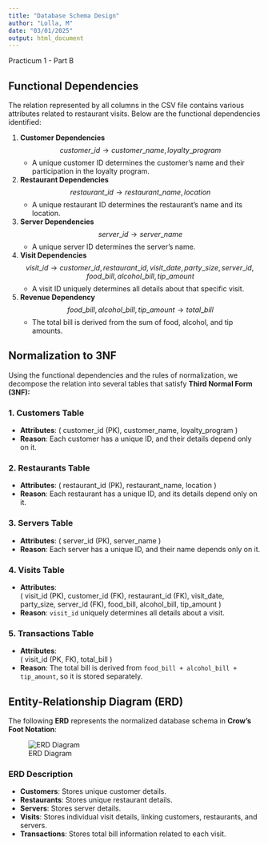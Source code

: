 ---
title: "Database Schema Design"
author: "Lolla, M"
date: "03/01/2025"
output: html_document
---

Practicum 1 - Part B

## **Functional Dependencies**
The relation represented by all columns in the CSV file contains various attributes related to restaurant visits. Below are the functional dependencies identified:

1. **Customer Dependencies**
   $$
   customer\_id \to customer\_name, loyalty\_program
   $$
   - A unique customer ID determines the customer’s name and their participation in the loyalty program.

2. **Restaurant Dependencies**
   $$
   restaurant\_id \to restaurant\_name, location
   $$
   - A unique restaurant ID determines the restaurant’s name and its location.

3. **Server Dependencies**
   $$
   server\_id \to server\_name
   $$
   - A unique server ID determines the server’s name.

4. **Visit Dependencies**
   $$
   visit\_id \to customer\_id, restaurant\_id, visit\_date, party\_size, server\_id, food\_bill, alcohol\_bill, tip\_amount
   $$
   - A visit ID uniquely determines all details about that specific visit.

5. **Revenue Dependency**
   $$
   food\_bill, alcohol\_bill, tip\_amount \to total\_bill
   $$
   - The total bill is derived from the sum of food, alcohol, and tip amounts.

## **Normalization to 3NF**
Using the functional dependencies and the rules of normalization, we decompose the relation into several tables that satisfy **Third Normal Form (3NF):**

### **1. Customers Table**
- **Attributes**: \( customer\_id (PK), customer\_name, loyalty\_program \)
- **Reason**: Each customer has a unique ID, and their details depend only on it.

### **2. Restaurants Table**
- **Attributes**: \( restaurant\_id (PK), restaurant\_name, location \)
- **Reason**: Each restaurant has a unique ID, and its details depend only on it.

### **3. Servers Table**
- **Attributes**: \( server\_id (PK), server\_name \)
- **Reason**: Each server has a unique ID, and their name depends only on it.

### **4. Visits Table**
- **Attributes**:  
  \( visit\_id (PK), customer\_id (FK), restaurant\_id (FK), visit\_date, party\_size, server\_id (FK), food\_bill, alcohol\_bill, tip\_amount \)
- **Reason**: `visit_id` uniquely determines all details about a visit.

### **5. Transactions Table**
- **Attributes**:  
  \( visit\_id (PK, FK), total\_bill \)
- **Reason**: The total bill is derived from `food_bill + alcohol_bill + tip_amount`, so it is stored separately.


## **Entity-Relationship Diagram (ERD)**
The following **ERD** represents the normalized database schema in **Crow’s Foot Notation**:

![ERD Diagram](ERD-Crows Feet-LollaM.png)

### **ERD Description**
- **Customers**: Stores unique customer details.
- **Restaurants**: Stores unique restaurant details.
- **Servers**: Stores server details.
- **Visits**: Stores individual visit details, linking customers, restaurants, and servers.
- **Transactions**: Stores total bill information related to each visit.


